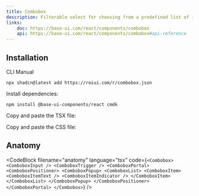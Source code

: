 ```yaml
---
title: Combobox
description: Filterable select for choosing from a predefined list of items.
links:
    doc: https://base-ui.com/react/components/combobox
    api: https://base-ui.com/react/components/combobox#api-reference
---
```


<ComponentPreview name="combobox-demo" />

## Installation

<InstallationTabs>

<InstallationTabsList>
    <InstallationTabsTrigger value="cli">CLI</InstallationTabsTrigger>
    <InstallationTabsTrigger value="manual">Manual</InstallationTabsTrigger>
</InstallationTabsList>

<InstallationTabsContent value="cli">

```package-install
npx shadcn@latest add https://roiui.com/r/combobox.json
```

</InstallationTabsContent>

<InstallationTabsContent value="manual" data-manual="true">

Install dependencies:

```package-install
npm install @base-ui-components/react cmdk
```

Copy and paste the TSX file:

<ComponentSource
    src="registry/brook/ui/combobox/combobox.tsx"
    title="components/ui/combobox.tsx"
    collapsible={true}
/>

Copy and paste the CSS file:

<ComponentSource
    src="registry/brook/ui/combobox/combobox.module.css"
    title="components/ui/combobox.module.css"
    language="css"
    collapsible={true}
/>

</InstallationTabsContent>

</InstallationTabs>

## Anatomy

<CodeBlock
filename="anatomy"
  language="tsx"
  code={`<Combobox>
    <ComboboxInput />
    <ComboboxTrigger />
    <ComboboxPortal>
        <ComboboxPositioner>
            <ComboboxPopup>
                <ComboboxList>
                    <ComboboxItem>
                        <ComboboxItemText />
                        <ComboboxItemIndicator />
                    </ComboboxItem>
                </ComboboxList>
            </ComboboxPopup>
        </ComboboxPositioner>
    </ComboboxPortal>
</Combobox>`}
/>

